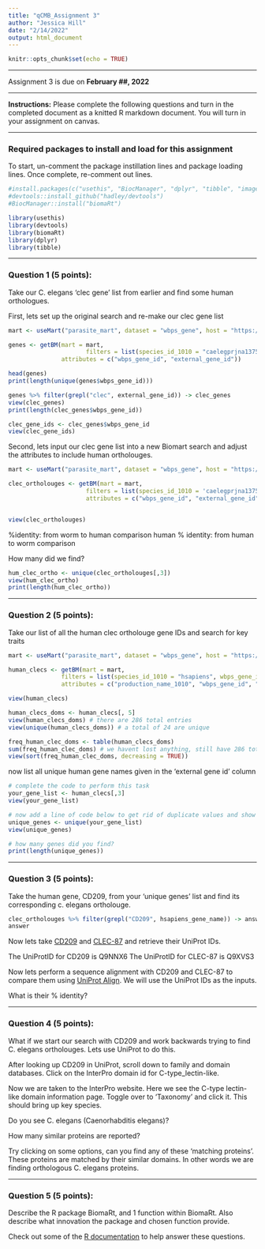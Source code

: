 ```yaml
---
title: "qCMB_Assignment 3"
author: "Jessica Hill"
date: "2/14/2022"
output: html_document
---
```


```r
knitr::opts_chunk$set(echo = TRUE)
```

***
Assignment 3 is due on **February ##, 2022**

*** 

**Instructions:** Please complete the following questions and turn in the completed document as a knitted R markdown document. You will turn in your assignment on canvas.

***

### Required packages to install and load for this assignment 

To start, un-comment the package instillation lines and package loading lines. Once complete, re-comment out lines. 
```r
#install.packages(c("usethis", "BiocManager", "dplyr", "tibble", "imageclipr"))
#devtools::install_github("hadley/devtools")
#BiocManager::install("biomaRt")
```

```r
library(usethis)
library(devtools)
library(biomaRt)
library(dplyr)
library(tibble)
```

*** 

### Question 1 (5 points): 

Take our C. elegans 'clec gene' list from earlier and find some human orthologues.

First, lets set up the original search and re-make our clec gene list
```r
mart <- useMart("parasite_mart", dataset = "wbps_gene", host = "https://parasite.wormbase.org", port = 443)

genes <- getBM(mart = mart,
                      filters = list(species_id_1010 = "caelegprjna13758", biotype = "protein_coding"),
               attributes = c("wbps_gene_id", "external_gene_id"))

head(genes)
print(length(unique(genes$wbps_gene_id)))
```

```r
genes %>% filter(grepl("clec", external_gene_id)) -> clec_genes
view(clec_genes)
print(length(clec_genes$wbps_gene_id))
```

```r
clec_gene_ids <- clec_genes$wbps_gene_id
view(clec_gene_ids)
```

Second, lets input our clec gene list into a new Biomart search and adjust the attributes to include human ortholouges.  
```r
mart <- useMart("parasite_mart", dataset = "wbps_gene", host = "https://parasite.wormbase.org", port = 443)

clec_ortholouges <- getBM(mart = mart,
                      filters = list(species_id_1010 = 'caelegprjna13758', wbps_gene_id = clec_gene_ids, only_hsapiens_homologue = TRUE), 
                      attributes = c("wbps_gene_id", "external_gene_id", "hsapiens_gene", "hsapiens_gene_name", "hsapiens_homolog_perc_id_r1", "hsapiens_homolog_perc_id"))


view(clec_ortholouges)
```

%identity: from worm to human comparison 
human % identity: from human to worm comparison 


How many did we find?
```r
hum_clec_ortho <- unique(clec_ortholouges[,3])
view(hum_clec_ortho)
print(length(hum_clec_ortho))
```

*** 

### Question 2 (5 points):

Take our list of all the human clec ortholouge gene IDs and search for key traits

```r
mart <- useMart("parasite_mart", dataset = "wbps_gene", host = "https://parasite.wormbase.org", port = 443)

human_clecs <- getBM(mart = mart, 
               filters = list(species_id_1010 = "hsapiens", wbps_gene_id = hum_clec_ortho),
               attributes = c("production_name_1010", "wbps_gene_id", "external_gene_id", "interpro_id", "interpro_short_description", "transmembrane_domain", "signal_domain"))

view(human_clecs)
```

```r
human_clecs_doms <- human_clecs[, 5]
view(human_clecs_doms) # there are 286 total entries
view(unique(human_clecs_doms)) # a total of 24 are unique 

freq_human_clec_doms <- table(human_clecs_doms)
sum(freq_human_clec_doms) # we havent lost anything, still have 286 total entries
view(sort(freq_human_clec_doms, decreasing = TRUE))
```

now list all unique human gene names given in the 'external gene id' column 
```r
# complete the code to perform this task
your_gene_list <- human_clecs[,3] 
view(your_gene_list) 

# now add a line of code below to get rid of duplicate values and show only unique values 
unique_genes <- unique(your_gene_list)
view(unique_genes)

# how many genes did you find?
print(length(unique_genes))
```

***

### Question 3 (5 points):

Take the human gene, CD209, from your 'unique genes' list and find its corresponding c. elegans ortholouge.

```r
clec_ortholouges %>% filter(grepl("CD209", hsapiens_gene_name)) -> answer
answer
```

Now lets take [CD209](https://www.uniprot.org/uniprot/Q9NNX6) and [CLEC-87](https://www.uniprot.org/uniprot/Q9XVS3) and retrieve their UniProt IDs. 

The UniProtID for CD209 is Q9NNX6
The UniProtID for CLEC-87 is Q9XVS3

Now lets perform a sequence alignment with CD209 and CLEC-87 to compare them using [UniProt Align](https://www.uniprot.org/align/). We will use the UniProt IDs as the inputs. 

What is their % identity? 


***

### Question 4 (5 points):

What if we start our search with CD209 and work backwards trying to find C. elegans ortholouges. 
Lets use UniProt to do this. 

After looking up CD209 in UniProt, scroll down to family and domain databases. Click on the InterPro domain id for C-type_lectin-like. 

Now we are taken to the InterPro website. Here we see the C-type lectin-like domain information page. Toggle over to 'Taxonomy' and click it. This should bring up key species. 

Do you see C. elegans (Caenorhabditis elegans)? 

How many similar proteins are reported? 

Try clicking on some options, can you find any of these 'matching proteins'. These proteins are matched by their similar domains. In other words we are finding orthologous C. elegans proteins. 


***

### Question 5 (5 points):
Describe the R package BiomaRt, and 1 function within BiomaRt. Also describe what innovation the package and chosen function provide. 

Check out some of the [R documentation](https://www.rdocumentation.org/packages/biomaRt/versions/2.28.0) to help answer these questions. 

